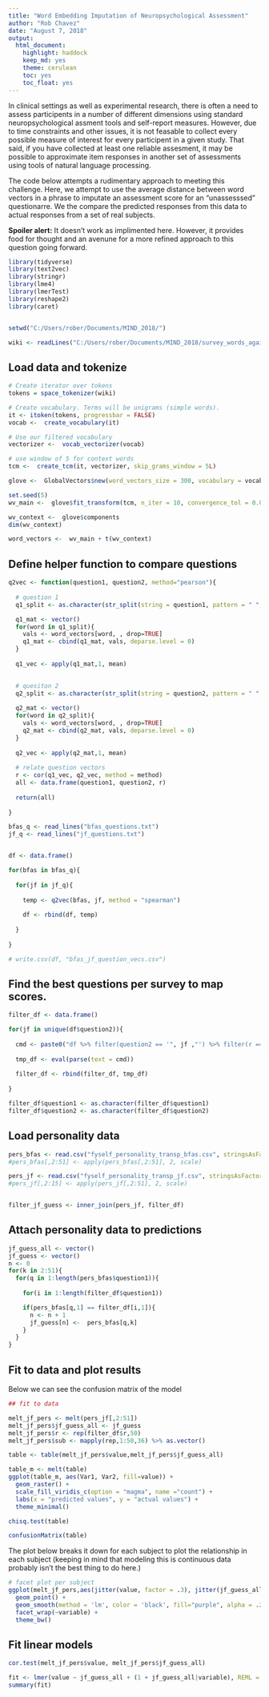 ```yaml
---
title: "Word Embedding Imputation of Neuropsychological Assessment"
author: "Rob Chavez"
date: "August 7, 2018"
output: 
  html_document: 
    highlight: haddock
    keep_md: yes
    theme: cerulean
    toc: yes
    toc_float: yes
---
```


In clinical settings as well as experimental research, there is often a need to assess participents in a number of different dimensions using standard neuropsychological assment tools and self-report measures. However, due to time constraints and other issues, it is not feasable to collect every possible measure of interest for every participent in a given study. That said, if you have collected at least one reliable assesment, it may be possible to approximate item responses in another set of assessments using tools of natural language processing. 

The code below attempts a rudimentary approach to meeting this challenge. Here, we attempt to use the average distance between word vectors in a phrase to imputate an assessment score for an "unassesssed" questionarre. We the compare the predicted responses from this data to actual responses from a set of real subjects.   

**Spoiler alert:** It doesn't work as implimented here. However, it provides food for thought and an avenune for a more refined approach to this question going forward.  
```r
library(tidyverse)
library(text2vec)
library(stringr)
library(lme4)
library(lmerTest)
library(reshape2)
library(caret)


setwd("C:/Users/rober/Documents/MIND_2018/")

wiki <- readLines("C:/Users/rober/Documents/MIND_2018/survey_words_again.txt", n = 1, warn = FALSE)

```

## Load data and tokenize
```r
# Create iterator over tokens
tokens = space_tokenizer(wiki)

# Create vocabulary. Terms will be unigrams (simple words).
it <- itoken(tokens, progressbar = FALSE)
vocab <-  create_vocabulary(it)

# Use our filtered vocabulary
vectorizer <-  vocab_vectorizer(vocab)

# use window of 5 for context words
tcm <-  create_tcm(it, vectorizer, skip_grams_window = 5L)

```

```r
glove <-  GlobalVectors$new(word_vectors_size = 300, vocabulary = vocab, x_max = 10)

set.seed(5)
wv_main <-  glove$fit_transform(tcm, n_iter = 10, convergence_tol = 0.005)
```

```r
wv_context <-  glove$components
dim(wv_context)

word_vectors <-  wv_main + t(wv_context)
```

## Define helper function to compare questions
```r

q2vec <- function(question1, question2, method="pearson"){
  
  # question 1  
  q1_split <- as.character(str_split(string = question1, pattern = " ", simplify = TRUE))

  q1_mat <- vector()
  for(word in q1_split){
    vals <- word_vectors[word, , drop=TRUE]
    q1_mat <- cbind(q1_mat, vals, deparse.level = 0)
  }
  
  q1_vec <- apply(q1_mat,1, mean)
  

  # quesiton 2
  q2_split <- as.character(str_split(string = question2, pattern = " ", simplify = TRUE))
  
  q2_mat <- vector()
  for(word in q2_split){
    vals <- word_vectors[word, , drop=TRUE]
    q2_mat <- cbind(q2_mat, vals, deparse.level = 0)
  }
  
  q2_vec <- apply(q2_mat,1, mean)
  
  # relate question vectors
  r <- cor(q1_vec, q2_vec, method = method)
  all <- data.frame(question1, question2, r)
  
  return(all)
  
}

bfas_q <- read_lines("bfas_questions.txt")
jf_q <- read_lines("jf_questions.txt")


df <- data.frame()

for(bfas in bfas_q){
  
  for(jf in jf_q){
    
    temp <- q2vec(bfas, jf, method = "spearman")
    
    df <- rbind(df, temp)
    
  }
  
}

# write.csv(df, "bfas_jf_question_vecs.csv")

```

## Find the best questions per survey to map scores.
```r
filter_df <- data.frame()

for(jf in unique(df$question2)){
  
  cmd <- paste0("df %>% filter(question2 == '", jf ,"') %>% filter(r == max(r))" )
  
  tmp_df <- eval(parse(text = cmd))
  
  filter_df <- rbind(filter_df, tmp_df)
  
}

filter_df$question1 <- as.character(filter_df$question1)
filter_df$question2 <- as.character(filter_df$question2)

```

## Load personality data
```r

pers_bfas <- read.csv("fyself_personality_transp_bfas.csv", stringsAsFactors = FALSE, header = T)
#pers_bfas[,2:51] <- apply(pers_bfas[,2:51], 2, scale) 

pers_jf <- read.csv("fyself_personality_transp_jf.csv", stringsAsFactors = FALSE, header = T)
#pers_jf[,2:15] <- apply(pers_jf[,2:51], 2, scale) 


filter_jf_guess <- inner_join(pers_jf, filter_df)


```
## Attach personality data to predictions
```r
jf_guess_all <- vector()
jf_guess <- vector()
n <- 0
for(k in 2:51){
  for(q in 1:length(pers_bfas$question1)){
  
    for(i in 1:length(filter_df$question1))

    if(pers_bfas[q,1] == filter_df[i,1]){
      n <- n + 1
      jf_guess[n] <-  pers_bfas[q,k]
    }
  }
}

```

## Fit to data and plot results
Below we can see the confusion matrix of the model 
```r
## fit to data

melt_jf_pers <- melt(pers_jf[,2:51])
melt_jf_pers$jf_guess_all <- jf_guess
melt_jf_pers$r <- rep(filter_df$r,50)
melt_jf_pers$sub <- mapply(rep,1:50,36) %>% as.vector() 

table <- table(melt_jf_pers$value,melt_jf_pers$jf_guess_all)

table_m <- melt(table)
ggplot(table_m, aes(Var1, Var2, fill=value)) +
  geom_raster() +
  scale_fill_viridis_c(option = "magma", name ="count") +
  labs(x = "predicted values", y = "actual values") + 
  theme_minimal()

chisq.test(table)

confusionMatrix(table)

```


The plot below breaks it down for each subject to plot the relationship in each subject (keeping in mind that modeling this is continuous data probably isn't the best thing to do here.)
```r
# facet plot per subject
ggplot(melt_jf_pers,aes(jitter(value, factor = .3), jitter(jf_guess_all,factor = .3))) +
  geom_point() +
  geom_smooth(method = 'lm', color = 'black', fill="purple", alpha = .2) +
  facet_wrap(~variable) +
  theme_bw()


```

## Fit linear models
```r
cor.test(melt_jf_pers$value, melt_jf_pers$jf_guess_all)

fit <- lmer(value ~ jf_guess_all + (1 + jf_guess_all|variable), REML = FALSE, data = melt_jf_pers)
summary(fit)

```


